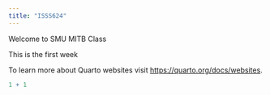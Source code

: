 ```yaml
---
title: "ISSS624"
---
```


Welcome to SMU MITB Class

This is the first week

To learn more about Quarto websites visit <https://quarto.org/docs/websites>.

```r
1 + 1
```
